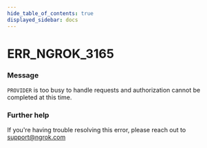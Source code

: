 ```yaml
---
hide_table_of_contents: true
displayed_sidebar: docs
---
```



# ERR_NGROK_3165

### Message

`PROVIDER` is too busy to handle requests and authorization cannot be completed at this time.

### Further help

If you're having trouble resolving this error, please reach out to [support@ngrok.com](mailto:support@ngrok.com?subject=Help%20with%20ERR_NGROK_3165)

<ErrorDetails error="err_ngrok_3165" />
